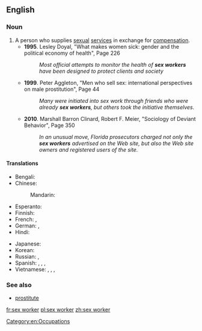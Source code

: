 ==English==
{{wikipedia}}

===Noun===
{{en-noun|head=[[sex]] [[worker]]}}

# A person who supplies [[sexual]] [[service]]s in exchange for [[compensation]].
#* '''1995'''. Lesley Doyal, "What makes women sick: gender and the political economy of health", Page 226<!---[http://books.google.com/books?id=6hoZ-aZ6izMC&pg=PA226&dq=sex+work&hl=en&ei=e36bTtLELIbZiALTtpWxDQ&sa=X&oi=book_result&ct=result&resnum=6&ved=0CEUQ6AEwBTgo]--->
#*: ''Most official attempts to monitor the health of '''sex workers''' have been designed to protect clients and society''
#* '''1999'''. Peter Aggleton, "Men who sell sex: international perspectives on male prostitution", Page 44<!---[http://books.google.com/books?id=6WYZ0wNpZfIC&pg=PA44&dq=sex+work&hl=en&ei=e36bTtLELIbZiALTtpWxDQ&sa=X&oi=book_result&ct=result&resnum=5&ved=0CEAQ6AEwBDgo]--->
#*: ''Many were initiated into sex work through friends who were already '''sex workers''', but others took the initiative themselves.''
#* '''2010'''. Marshall Barron Clinard, Robert F. Meier, "Sociology of Deviant Behavior", Page 350<!---[http://books.google.com/books?id=VB3OezIoI44C&pg=PA350&dq=sex+work&hl=en&ei=e36bTtLELIbZiALTtpWxDQ&sa=X&oi=book_result&ct=result&resnum=2&ved=0CDEQ6AEwATgo]--->
#*: ''In an unusual move, Florida prosecutors charged not only the '''sex workers''' advertised on the Web site, but also the Web site owners and registered users of the site.''

====Translations====
{{trans-top|person who supplies sexual services for money}}
* Bengali: {{t-|bn|যৌনকর্মী|tr=jounkôrmi|sc=Beng}}
* Chinese:
*: Mandarin: {{t|cmn|性工作者|tr=xìnggōngzuòzhě|sc=Hani}}
* Esperanto: {{t-|eo|malĉastisto}}
* Finnish: {{t-|fi|seksityöntekijä}}
* French: {{t+|fr|travailleur du sexe|m}}, {{t+|fr|travailleuse du sexe|f}}
* German: {{t-|de|Sexarbeiter|m}}, {{t-|de|Sexarbeiterin|f}}
* Hindi: {{t-|hi|सेक्स वर्कर|tr=seks varkar|sc=Deva}}
{{trans-mid}}
* Japanese: {{t-|ja|セックスワーカー|tr=sekkusuwākā|sc=Jpan}}
* Korean: {{t-|ko|성 근로자|tr=seong geulloja|sc=Kore}}
* Russian: {{t-|ru|работник секс-бизнеса|m|tr=rabótnik sɛ́ks-bíznɛsa|sc=Cyrl}}, {{t-|ru|работница секс-бизнеса|f|tr=rabótnica sɛ́ks-bíznɛsa|sc=Cyrl}}
* Spanish: {{t-|es|trabajadora sexual|f}}, {{t-|es|trabajador sexual|m}}, {{t-|es|trabajadores sexuales|m-p}}, {{t-|es|trabajadoras sexuales|f-p}}
* Vietnamese: {{t-|vi|gái mại dâm}}, {{t-|vi|gái làm tiền}}, {{t+|vi|gái điếm}}, {{t-|vi|gái đứng đường}}
{{trans-bottom}}

===See also===
*[[prostitute]]

[[Category:en:Occupations]]

[[fr:sex worker]]
[[pl:sex worker]]
[[zh:sex worker]]